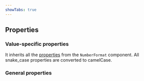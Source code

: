 ```yaml
---
showTabs: true
---
```



## Properties

### Value-specific properties

It inherits all the [properties](/uilib/components/number-format/properties/) from the `NumberFormat` component. All snake_case properties are converted to camelCase.

<PropertiesTable props={NumberProperties} />

### General properties

<PropertiesTable props={ValueProperties} valueType="number" />
